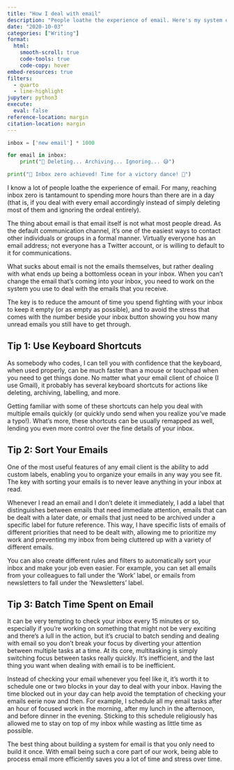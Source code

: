 ```yaml
---
title: "How I deal with email"
description: "People loathe the experience of email. Here's my system of dealing with it."
date: "2020-10-03"
categories: ["Writing"]
format:
  html:
    smooth-scroll: true
    code-tools: true
    code-copy: hover
embed-resources: true
filters:
  - quarto
  - line-highlight
jupyter: python3
execute:
  eval: false
reference-location: margin
citation-location: margin
---
```


::: {.column-margin}

```python
inbox = ['new email'] * 1000

for email in inbox:
    print("📧 Deleting... Archiving... Ignoring... 😅")

print("🎉 Inbox zero achieved! Time for a victory dance! 💃")
```

:::

I know a lot of people loathe the experience of email. For many, reaching inbox zero is tantamount to spending more hours than there are in a day (that is, if you deal with every email accordingly instead of simply deleting most of them and ignoring the ordeal entirely).

The thing about email is that email itself is not what most people dread. As the default communication channel, it's one of the easiest ways to contact other individuals or groups in a formal manner. Virtually everyone has an email address; not everyone has a Twitter account, or is willing to default to it for communications.

What sucks about email is not the emails themselves, but rather dealing with what ends up being a bottomless ocean in your inbox. When you can't change the email that's coming into your inbox, you need to work on the system you use to deal with the emails that you receive.

The key is to reduce the amount of time you spend fighting with your inbox to keep it empty (or as empty as possible), and to avoid the stress that comes with the number beside your inbox button showing you how many unread emails you still have to get through.

## Tip 1: Use Keyboard Shortcuts
As somebody who codes, I can tell you with confidence that the keyboard, when used properly, can be much faster than a mouse or touchpad when you need to get things done. No matter what your email client of choice (I use Gmail), it probably has several keyboard shortcuts for actions like deleting, archiving, labelling, and more.

Getting familiar with some of these shortcuts can help you deal with multiple emails quickly (or quickly undo send when you realize you’ve made a typo!). What’s more, these shortcuts can be usually remapped as well, lending you even more control over the fine details of your inbox.

## Tip 2: Sort Your Emails
One of the most useful features of any email client is the ability to add custom labels, enabling you to organize your emails in any way you see fit. The key with sorting your emails is to never leave anything in your inbox at read.

Whenever I read an email and I don't delete it immediately, I add a label that distinguishes between emails that need immediate attention, emails that can be dealt with a later date, or emails that just need to be archived under a specific label for future reference. This way, I have specific lists of emails of different priorities that need to be dealt with, allowing me to prioritize my work and preventing my inbox from being cluttered up with a variety of different emails.

You can also create different rules and filters to automatically sort your inbox and make your job even easier. For example, you can set all emails from your colleagues to fall under the ‘Work’ label, or emails from newsletters to fall under the ‘Newsletters’ label.

## Tip 3: Batch Time Spent on Email
It can be very tempting to check your inbox every 15 minutes or so, especially if you're working on something that might not be very exciting and there’s a lull in the action, but it's crucial to batch sending and dealing with email so you don't break your focus by diverting your attention between multiple tasks at a time. At its core, multitasking is simply switching focus between tasks really quickly. It’s inefficient, and the last thing you want when dealing with email is to be inefficient.

Instead of checking your email whenever you feel like it, it's worth it to schedule one or two blocks in your day to deal with your inbox. Having the time blocked out in your day can help avoid the temptation of checking your emails eerie now and then. For example, I schedule all my email tasks after an hour of focused work in the morning, after my lunch in the afternoon, and before dinner in the evening. Sticking to this schedule religiously has allowed me to stay on top of my inbox while wasting as little time as possible.

The best thing about building a system for email is that you only need to build it once. With email being such a core part of our work, being able to process email more efficiently saves you a lot of time and stress over time.